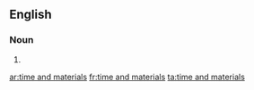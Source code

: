 ==English==

===Noun===
{{head|en|plural}}

# {{plural of|time and material|lang=en}}

[[ar:time and materials]]
[[fr:time and materials]]
[[ta:time and materials]]